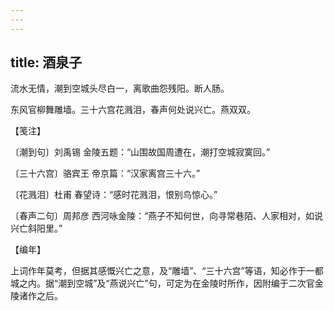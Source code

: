 ```yaml
---
---
---
```

title: 酒泉子
---







流水无情，潮到空城头尽白一，离歌曲怨残阳。断人肠。

东风官柳舞雕墙。三十六宫花溅泪，春声何处说兴亡。燕双双。





【笺注】


〔潮到句〕刘禹锡 金陵五题：“山围故国周遭在，潮打空城寂寞回。”

〔三十六宫〕骆宾王 帝京篇：“汉家离宫三十六。”

〔花溅泪〕杜甫 春望诗：“感时花溅泪，恨别鸟惊心。”

〔春声二句〕周邦彦 西河咏金陵：“燕子不知何世，向寻常巷陌、人家相对，如说兴亡斜阳里。”





【编年】


上词作年莫考，但据其感慨兴亡之意，及“雕墙”、“三十六宫”等语，知必作于一都城之内。据“潮到空城”及“燕说兴亡”句，可定为在金陵时所作，因附编于二次官金陵诸作之后。